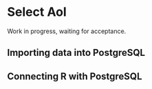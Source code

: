 # Select AoI

Work in progress, waiting for acceptance.

## Importing data into PostgreSQL

## Connecting R with PostgreSQL